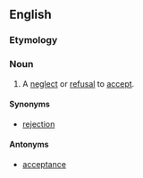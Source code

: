 ==English==

===Etymology===
{{PIE root|en|keh₂p}}
{{prefix|non|acceptance|lang=en}}

===Noun===
{{en-noun|~}}

# A [[neglect]] or [[refusal]] to [[accept]].

====Synonyms====
* {{sense|refusal to accept}} [[rejection]]

====Antonyms====
* {{sense|refusal to accept}} [[acceptance]]